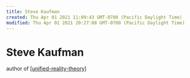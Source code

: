 ```yaml
---
title: Steve Kaufman
created: Thu Apr 01 2021 11:09:43 GMT-0700 (Pacific Daylight Time)
modified: Thu Apr 01 2021 20:27:08 GMT-0700 (Pacific Daylight Time)
---
```


# Steve Kaufman

author of [[unified-reality-theory]]

[//begin]: # "Autogenerated link references for markdown compatibility"
[unified-reality-theory]: unified-reality-theory "Unified Reality Theory"
[//end]: # "Autogenerated link references"